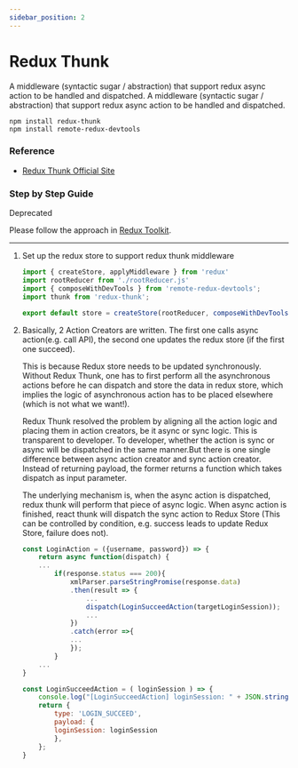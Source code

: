 ```yaml
---
sidebar_position: 2
---
```



# Redux Thunk 

  
A middleware (syntactic sugar / abstraction) that support redux async action to be handled and dispatched. A middleware (syntactic sugar / abstraction) that support redux async action to be handled and dispatched.

```console
npm install redux-thunk
npm install remote-redux-devtools
```

### Reference

- [Redux Thunk Official Site](https://github.com/reduxjs/redux-thunk)

### Step by Step Guide 
     
<Highlight color="#dd0000">Deprecated</Highlight> 
  

Please follow the approach in [Redux Toolkit](https://redux-toolkit.js.org/usage/usage-guide).

---

1. Set up the redux store to support redux thunk middleware 
  
    ```jsx title="src/store/rootStore.js"
    import { createStore, applyMiddleware } from 'redux'
    import rootReducer from './rootReducer.js'
    import { composeWithDevTools } from 'remote-redux-devtools';
    import thunk from 'redux-thunk';

    export default store = createStore(rootReducer, composeWithDevTools(applyMiddleware(thunk)));
    ```

2. Basically, 2 Action Creators are written. The first one calls async action(e.g. call API), the second one updates the redux store (if the first one succeed).
      
    This is because Redux store needs to be updated synchronously. Without Redux Thunk, one has to first perform all the asynchronous actions before he can dispatch and store the data in redux store, which implies the logic of asynchronous action has to be placed elsewhere (which is not what we want!).
      
    Redux Thunk resolved the problem by aligning all the action logic and placing them in action creators, be it async or sync logic. This is transparent to developer. To developer, whether the action is sync or async will be dispatched in the same manner.But there is one single difference between async action creator and sync action creator. Instead of returning payload, the former returns a function which takes dispatch as input parameter.

    The underlying mechanism is, when the async action is dispatched, redux thunk will perform that piece of async logic. When async action is finished, react thunk will dispatch the sync action to Redux Store (This can be controlled by condition, e.g. success leads to update Redux Store, failure does not).

    ```jsx title="Async action creator LoginAction in src/store/login/LoginAction.js"
    const LoginAction = ({username, password}) => {
        return async function(dispatch) {
        ...
            if(response.status === 200){
                xmlParser.parseStringPromise(response.data)
                .then(result => { 
                    ...
                    dispatch(LoginSucceedAction(targetLoginSession));
                    ...
                })
                .catch(error =>{
                ...
                });
            }  
        ...
    }
    ```

    ```jsx title="Sync action creator LoginSucceedAction in src/store/login/LoginAction.js"
    const LoginSucceedAction = ( loginSession ) => { 
        console.log("[LoginSucceedAction] loginSession: " + JSON.stringify(loginSession) );
        return {
            type: 'LOGIN_SUCCEED',
            payload: {                        
            loginSession: loginSession
            },
        };
    }
    ```